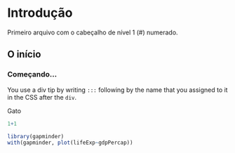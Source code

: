 # Introdução

Primeiro arquivo com o cabeçalho de nível 1 (#) numerado.

## O início



### Começando...

:::cursor
You use a div tip by writing `:::` following by the name that you assigned to it in the CSS after the `div`.
:::

:::cat
Gato
:::



```r
1+1
```



```r
library(gapminder)
with(gapminder, plot(lifeExp~gdpPercap))
```

